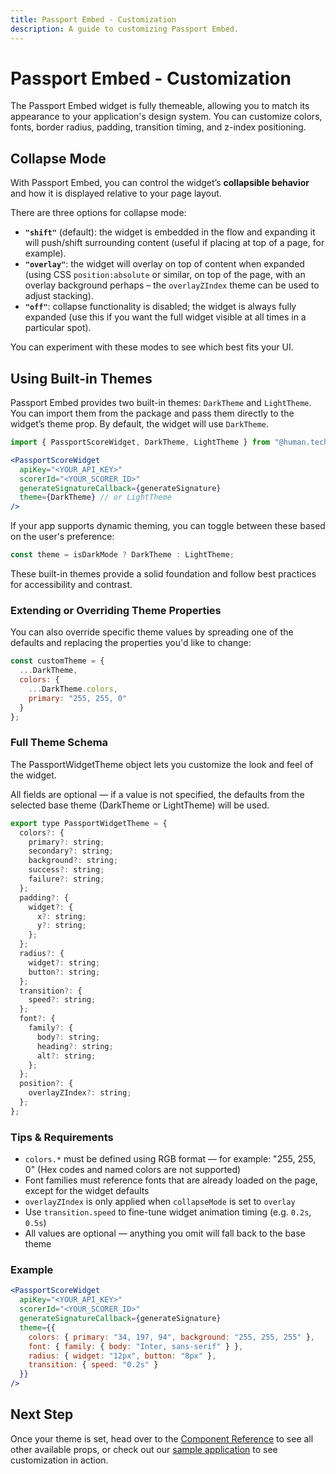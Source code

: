 ```yaml
---
title: Passport Embed - Customization
description: A guide to customizing Passport Embed.
---
```



# Passport Embed - Customization

The Passport Embed widget is fully themeable, allowing you to match its appearance to your application's design system. You can customize colors, fonts, border radius, padding, transition timing, and z-index positioning.

## Collapse Mode

With Passport Embed, you can control the widget’s **collapsible behavior** and how it is displayed relative to your page layout. 

There are three options for collapse mode:
* **`"shift"`** (default): the widget is embedded in the flow and expanding it will push/shift surrounding content (useful if placing at top of a page, for example).
* **`"overlay"`**: the widget will overlay on top of content when expanded (using CSS `position:absolute` or similar, on top of the page, with an overlay background perhaps – the `overlayZIndex` theme can be used to adjust stacking).
* **`"off"`**: collapse functionality is disabled; the widget is always fully expanded (use this if you want the full widget visible at all times in a particular spot).

You can experiment with these modes to see which best fits your UI. 

## Using Built-in Themes

Passport Embed provides two built-in themes: `DarkTheme` and `LightTheme`. You can import them from the package and pass them directly to the widget’s theme prop. By default, the widget will use `DarkTheme`.

```jsx
import { PassportScoreWidget, DarkTheme, LightTheme } from "@human.tech/passport-embed";

<PassportScoreWidget
  apiKey="<YOUR_API_KEY>"
  scorerId="<YOUR_SCORER_ID>"
  generateSignatureCallback={generateSignature}
  theme={DarkTheme} // or LightTheme
/>
```

If your app supports dynamic theming, you can toggle between these based on the user's preference:

```jsx
const theme = isDarkMode ? DarkTheme : LightTheme;
```

These built-in themes provide a solid foundation and follow best practices for accessibility and contrast.

### Extending or Overriding Theme Properties

You can also override specific theme values by spreading one of the defaults and replacing the properties you'd like to change:

```jsx
const customTheme = {
  ...DarkTheme,
  colors: {
    ...DarkTheme.colors,
    primary: "255, 255, 0"
  }
};
```

### Full Theme Schema

The PassportWidgetTheme object lets you customize the look and feel of the widget.

All fields are optional — if a value is not specified, the defaults from the selected base theme (DarkTheme or LightTheme) will be used.

```jsx
export type PassportWidgetTheme = {
  colors?: {
    primary?: string;
    secondary?: string;
    background?: string;
    success?: string;
    failure?: string;
  };
  padding?: {
    widget?: {
      x?: string;
      y?: string;
    };
  };
  radius?: {
    widget?: string;
    button?: string;
  };
  transition?: {
    speed?: string;
  };
  font?: {
    family?: {
      body?: string;
      heading?: string;
      alt?: string;
    };
  };
  position?: {
    overlayZIndex?: string;
  };
};
```

### Tips & Requirements
* `colors.*` must be defined using RGB format — for example: "255, 255, 0" (Hex codes and named colors are not supported)
* Font families must reference fonts that are already loaded on the page, except for the widget defaults
* `overlayZIndex` is only applied when `collapseMode` is set to `overlay`
* Use `transition.speed` to fine-tune widget animation timing (e.g. `0.2s`, `0.5s`)
* All values are optional — anything you omit will fall back to the base theme


### Example

```jsx
<PassportScoreWidget
  apiKey="<YOUR_API_KEY>"
  scorerId="<YOUR_SCORER_ID>"
  generateSignatureCallback={generateSignature}
  theme={{
    colors: { primary: "34, 197, 94", background: "255, 255, 255" },
    font: { family: { body: "Inter, sans-serif" } },
    radius: { widget: "12px", button: "8px" },
    transition: { speed: "0.2s" }
  }}
/>
```

## Next Step

Once your theme is set, head over to the [Component Reference](component-reference) to see all other available props, or check out our [sample application](https://passport-sample-embed-demo.vercel.app) to see customization in action.


